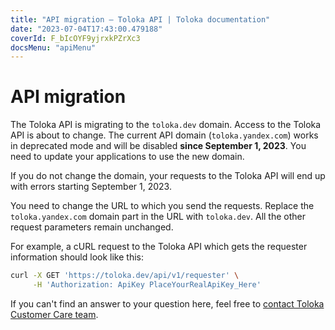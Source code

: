 ```yaml
---
title: "API migration — Toloka API | Toloka documentation"
date: "2023-07-04T17:43:00.479188"
coverId: F_bIcOYF9yjrxkPZrXc3
docsMenu: "apiMenu"
---
```



# API migration

The Toloka API is migrating to the `toloka.dev` domain. Access to the Toloka API is about to change. The current API domain (`toloka.yandex.com`) works in deprecated mode and will be disabled **since September 1, 2023**. You need to update your applications to use the new domain.

<Note mode="restriction" title="Alert">

If you do not change the domain, your requests to the Toloka API will end up with errors starting September 1, 2023.

</Note>

<Cut title="I'm currently using the Toloka API directly. How do I change the requests?">

You need to change the URL to which you send the requests. Replace the `toloka.yandex.com` domain part in the URL with `toloka.dev`. All the other request parameters remain unchanged.

For example, a cURL request to the Toloka API which gets the requester information should look like this:

```bash
curl -X GET 'https://toloka.dev/api/v1/requester' \
     -H 'Authorization: ApiKey PlaceYourRealApiKey_Here'
```

</Cut>

<FaqTolokaKitNewDomain/>

<FaqJavaSdkNewDomain/>

<FaqReissueToken/>

<Cut title="I have a question not answered here. Where can I ask it?">

If you can't find an answer to your question here, feel free to [contact Toloka Customer Care team](/docs/guide/troubleshooting/support?form-source=api-api-migration).

</Cut>